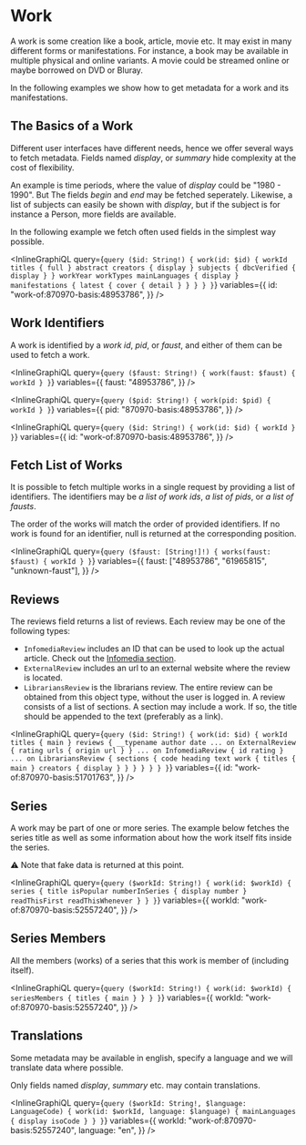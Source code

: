# Work

A work is some creation like a book, article, movie etc.
It may exist in many different forms or manifestations. For instance, a
book may be available in multiple physical and online variants. A movie could be
streamed online or maybe borrowed on DVD or Bluray.

In the following examples we show how to get metadata for a work and its manifestations.

## The Basics of a Work

Different user interfaces have different needs, hence we offer several ways to fetch
metadata. Fields named _display_, or _summary_ hide complexity at the cost of
flexibility.

An example is time periods, where the value of _display_ could be "1980 - 1990". But
The fields _begin_ and _end_ may be fetched seperately. Likewise, a list of subjects
can easily be shown with _display_, but if the subject is for instance a Person,
more fields are available.

In the following example we fetch often used fields in the simplest way possible.

<InlineGraphiQL
  query={`query ($id: String!) {
  work(id: $id) {
    workId
    titles {
      full
    }
    abstract
    creators {
      display
    }
    subjects {
      dbcVerified {
        display
      }
    }
    workYear
    workTypes
    mainLanguages {
      display
    }
    manifestations {
      latest {
        cover {
          detail
        }
      }
    }
  }
}`}
  variables={{
    id: "work-of:870970-basis:48953786",
  }}
/>

## Work Identifiers

A work is identified by a _work id_, _pid_, or _faust_, and either of them can be used to
fetch a work.

<InlineGraphiQL
  query={`query ($faust: String!) {
      work(faust: $faust) {
        workId
      }
    }`}
  variables={{
    faust: "48953786",
  }}
/>

<InlineGraphiQL
  query={`query ($pid: String!) {
      work(pid: $pid) {
        workId
      }
    }`}
  variables={{
    pid: "870970-basis:48953786",
  }}
/>

<InlineGraphiQL
  query={`query ($id: String!) {
      work(id: $id) {
        workId
      }
    }`}
  variables={{
    id: "work-of:870970-basis:48953786",
  }}
/>

## Fetch List of Works

It is possible to fetch multiple works in a single request by providing
a list of identifiers. The identifiers may be _a list of work ids_, _a list of pids_,
or _a list of fausts_.

The order of the works will match the order of provided identifiers.
If no work is found for an identifier, null is returned at the corresponding position.

<InlineGraphiQL
  query={`query ($faust: [String!]!) {
      works(faust: $faust) {
        workId
      }
    }`}
  variables={{
    faust: ["48953786", "61965815", "unknown-faust"],
  }}
/>

## Reviews

The reviews field returns a list of reviews. Each review may be one of the following types:

- `InfomediaReview` includes an ID that can be used to look up the actual
  article. Check out the [Infomedia section](#Infomedia).
- `ExternalReview` includes an url to an external website where the review is located.
- `LibrariansReview` is the librarians review. The entire review can be obtained from
  this object type, without the user is logged in. A review consists of a list of sections.
  A section may include a work. If so, the title should be appended to the text
  (preferably as a link).

<InlineGraphiQL
  query={`query ($id: String!) {
  work(id: $id) {
    workId
    titles {
      main
    }
    reviews {
      __typename
      author
      date
      ... on ExternalReview {
        rating
        urls {
          origin
          url
        }
      }
      ... on InfomediaReview {
        id
        rating
      }
      ... on LibrariansReview {
        sections {
          code
          heading
          text
          work {
            titles {
              main
            }
            creators {
              display
            }
          }
        }
      }
    }
  }
}`}
  variables={{
    id: "work-of:870970-basis:51701763",
  }}
/>

## Series

A work may be part of one or more series. The example below fetches the series title
as well as some information about how the work itself fits inside the series.

⚠️ Note that fake data is returned at this point.

<InlineGraphiQL
  query={`query ($workId: String!) {
  work(id: $workId) {
    series {
    	title
      isPopular
      numberInSeries {
        display
        number
      }
      readThisFirst
      readThisWhenever
    }
  }
}`}
  variables={{
    workId: "work-of:870970-basis:52557240",
  }}
/>

## Series Members

All the members (works) of a series that this work is member of (including itself).

<InlineGraphiQL
  query={`query ($workId: String!) {
  work(id: $workId) {
    seriesMembers {
      titles {
        main
      }
    }
  }
}`}
  variables={{
    workId: "work-of:870970-basis:52557240",
  }}
/>

## Translations

Some metadata may be available in english, specify a language and we will
translate data where possible.

Only fields named _display_, _summary_ etc. may contain translations.

<InlineGraphiQL
  query={`query ($workId: String!, $language: LanguageCode) {
    work(id: $workId, language: $language) {
      mainLanguages {
        display
        isoCode
      }
    }
  }`}
  variables={{
    workId: "work-of:870970-basis:52557240",
    language: "en",
  }}
/>
